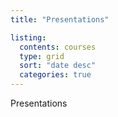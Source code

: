 ```yaml
---
title: "Presentations"

listing: 
  contents: courses
  type: grid
  sort: "date desc"
  categories: true 
---
```


Presentations
